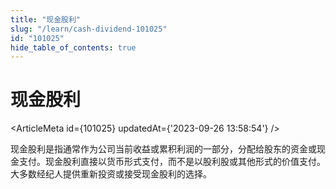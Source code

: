 ```yaml
---
title: "现金股利"
slug: "/learn/cash-dividend-101025"
id: "101025"
hide_table_of_contents: true
---
```



# 现金股利

<ArticleMeta id={101025} updatedAt={'2023-09-26 13:58:54'} />
<div className='border-solid border-b border-t-0 my-4 border-[var(--ifm-color-gray-300)]' />

现金股利是指通常作为公司当前收益或累积利润的一部分，分配给股东的资金或现金支付。现金股利直接以货币形式支付，而不是以股利股或其他形式的价值支付。大多数经纪人提供重新投资或接受现金股利的选择。
